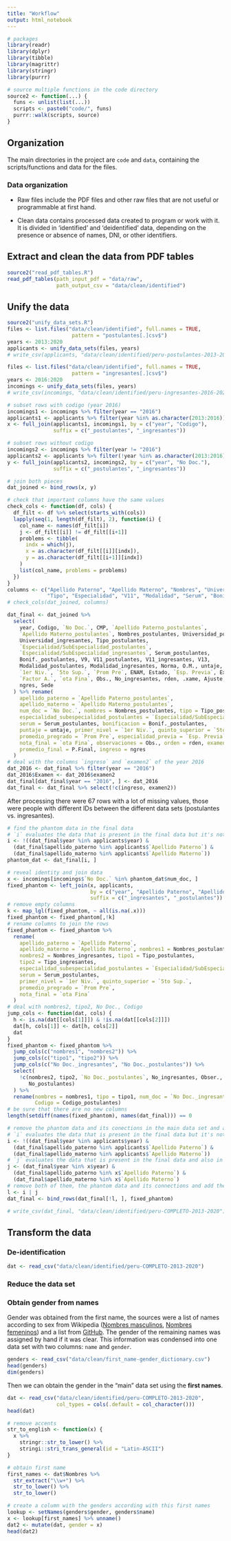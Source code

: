 ```yaml
---
title: "Workflow"
output: html_notebook
---
```


```r
# packages
library(readr)
library(dplyr)
library(tibble)
library(magrittr)
library(stringr)
library(purrr)

# source multiple functions in the code directory
source2 <- function(...) {
  funs <- unlist(list(...))
  scripts <- paste0("code/", funs)
  purrr::walk(scripts, source)
}
```

## Organization

The main directories in the project are `code` and `data`, containing the scripts/functions and data for the files.

### Data organization

-   Raw files include the PDF files and other raw files that are not useful or programmable at first hand.

-   Clean data contains processed data created to program or work with it. It is divided in 'identified' and 'deidentified' data, depending on the presence or absence of names, DNI, or other identifiers.

## Extract and clean the data from PDF tables

```r
source2("read_pdf_tables.R")
read_pdf_tables(path_input_pdf = "data/raw", 
                path_output_csv = "data/clean/identified")
```

## Unify the data

```r
source2("unify_data_sets.R")
files <- list.files("data/clean/identified", full.names = TRUE, 
                     pattern = "postulantes[.]csv$")
years <- 2013:2020
applicants <- unify_data_sets(files, years)
# write_csv(applicants, "data/clean/identified/peru-postulantes-2013-2020.csv")
```

```r
files <- list.files("data/clean/identified", full.names = TRUE, 
                     pattern = "ingresantes[.]csv$")
years <- 2016:2020
incomings <- unify_data_sets(files, years)
# write_csv(incomings, "data/clean/identified/peru-ingresantes-2016-2020.csv")
```

```r
# subset rows with codigo (year 2016)
incomings1 <- incomings %>% filter(year == "2016")
applicants1 <- applicants %>% filter(year %in% as.character(2013:2016))
x <- full_join(applicants1, incomings1, by = c("year", "Codigo"), 
               suffix = c("_postulantes", "_ingresantes"))

# subset rows without codigo
incomings2 <- incomings %>% filter(year != "2016")
applicants2 <- applicants %>% filter(!year %in% as.character(2013:2016))
y <- full_join(applicants2, incomings2, by = c("year", "No Doc."),
               suffix = c("_postulantes", "_ingresantes"))

# join both pieces
dat_joined <- bind_rows(x, y)

# check that important columns have the same values
check_cols <- function(df, cols) {
  df_filt <- df %>% select(starts_with(cols))
  lapply(seq(1, length(df_filt), 2), function(i) {
    col_name <- names(df_filt[i])
    j <- df_filt[[i]] != df_filt[[i+1]]
    problems <- tibble(
      indx = which(j),
      x = as.character(df_filt[[i]][indx]),
      y = as.character(df_filt[[i+1]][indx])
    )
    list(col_name, problems = problems)
  })
}
columns <- c("Apellido Paterno", "Apellido Materno", "Nombres", "Universidad",
             "Tipo", "Especialidad", "V11", "Modalidad", "Serum", "Bonif")
# check_cols(dat_joined, columns)

dat_final <- dat_joined %>% 
  select(
    year, Codigo, `No Doc.`, CMP, `Apellido Paterno_postulantes`, 
    `Apellido Materno_postulantes`, Nombres_postulantes, Universidad_postulantes,
    Universidad_ingresantes, Tipo_postulantes, 
    `Especialidad/SubEspecialidad_postulantes`,
    `Especialidad/SubEspecialidad_ingresantes`, Serum_postulantes, 
    Bonif._postulantes, V9, V11_postulantes, V11_ingresantes, V13,
    Modalidad_postulantes, Modalidad_ingresantes, Norma, O.M., untaje, SNCDS,
    `1er Niv.`, `5to Sup.`, `Prom Pre`, ENAM, Estado, `Esp. Previa`, Examen,
    `Factor A.`, `ota Fina`, Obs., No_ingresantes, rden, .xame, Ajuste, P.Final,
    ngres, Sede
  ) %>% rename(
    apellido_paterno = `Apellido Paterno_postulantes`, 
    apellido_materno = `Apellido Materno_postulantes`,
    num_doc = `No Doc.`, nombres = Nombres_postulantes, tipo = Tipo_postulantes,
    especialidad_subespecialidad_postulantes = `Especialidad/SubEspecialidad_postulantes`, especialidad_subespecialidad_ingresantes = `Especialidad/SubEspecialidad_ingresantes`,
    serum = Serum_postulantes, bonificacion = Bonif._postulantes,
    puntaje = untaje, primer_nivel = `1er Niv.`, quinto_superior = `5to Sup.`,
    promedio_pregrado = `Prom Pre`, especialidad_previa = `Esp. Previa`,
    nota_final = `ota Fina`, observaciones = Obs., orden = rden, examen2 = .xame,
    promedio_final = P.Final, ingreso = ngres
  )
# deal with the columns `ingreso` and `examen2` of the year 2016
dat_2016 <- dat_final %>% filter(year == "2016")
dat_2016$Examen <- dat_2016$examen2
dat_final[dat_final$year == "2016", ] <- dat_2016
dat_final <- dat_final %>% select(!c(ingreso, examen2))
```

After processing there were 67 rows with a lot of missing values, those were people with different IDs between the different data sets (postulantes vs. ingresantes).

```r
# find the phantom data in the final data
# `i` evaluates the data that is present in the final data but it's not present in the applicants data
i <- !((dat_final$year %in% applicants$year) & 
  (dat_final$apellido_paterno %in% applicants$`Apellido Paterno`) & 
  (dat_final$apellido_materno %in% applicants$`Apellido Materno`))
phantom_dat <- dat_final[i, ]

# reveal identity and join data
x <- incomings[incomings$`No Doc.` %in% phantom_dat$num_doc, ]
fixed_phantom <- left_join(x, applicants, 
                           by = c("year", "Apellido Paterno", "Apellido Materno"),
                           suffix = c("_ingresantes", "_postulantes"))
# remove empty columns
k <- map_lgl(fixed_phantom, ~ all(is.na(.x)))
fixed_phantom <- fixed_phantom[,!k]
# rename columns to join the rows
fixed_phantom <- fixed_phantom %>% 
  rename(
    apellido_paterno = `Apellido Paterno`, 
    apellido_materno = `Apellido Materno`, nombres1 = Nombres_postulantes,
    nombres2 = Nombres_ingresantes, tipo1 = Tipo_postulantes,
    tipo2 = Tipo_ingresantes,
    especialidad_subespecialidad_postulantes = `Especialidad/SubEspecialidad_postulantes`, especialidad_subespecialidad_ingresantes = `Especialidad/SubEspecialidad_ingresantes`,
    serum = Serum_postulantes,
    primer_nivel = `1er Niv.`, quinto_superior = `5to Sup.`,
    promedio_pregrado = `Prom Pre`,
    nota_final = `ota Fina`
  )
# deal with nombres2, tipo2, No Doc., Codigo
jump_cols <- function(dat, cols) {
  h <- is.na(dat[[cols[1]]]) & !is.na(dat[[cols[2]]])
  dat[h, cols[1]] <- dat[h, cols[2]]
  dat
}
fixed_phantom <- fixed_phantom %>% 
  jump_cols(c("nombres1", "nombres2")) %>% 
  jump_cols(c("tipo1", "tipo2")) %>% 
  jump_cols(c("No Doc._ingresantes", "No Doc._postulantes")) %>% 
  select(
    !c(nombres2, tipo2, `No Doc._postulantes`, No_ingresantes, Obser.,
       No_postulantes)
  ) %>% 
  rename(nombres = nombres1, tipo = tipo1, num_doc = `No Doc._ingresantes`,
         Codigo = Codigo_postulantes)
# be sure that there are no new columns
length(setdiff(names(fixed_phantom), names(dat_final))) == 0

# remove the phantom data and its conections in the main data set and add the new clean phantom data
# `i` evaluates the data that is present in the final data but it's not present in the applicants data
i <- !((dat_final$year %in% applicants$year) & 
  (dat_final$apellido_paterno %in% applicants$`Apellido Paterno`) & 
  (dat_final$apellido_materno %in% applicants$`Apellido Materno`))
# `j` evaluates the data that is present in the final data and also in the phantom data, it shows the "identity" of the phantom data
j <- (dat_final$year %in% x$year) & 
  (dat_final$apellido_paterno %in% x$`Apellido Paterno`) & 
  (dat_final$apellido_materno %in% x$`Apellido Materno`)
# remove both of them, the phantom data and its connections and add the new "clean" phantom data
l <- i | j
dat_final <- bind_rows(dat_final[!l, ], fixed_phantom)

# write_csv(dat_final, "data/clean/identified/peru-COMPLETO-2013-2020")
```

## Transform the data

### De-identification

```r
dat <- read_csv("data/clean/identified/peru-COMPLETO-2013-2020")
```

### Reduce the data set

### Obtain gender from names

Gender was obtained from the first name, the sources were a list of names according to sex from Wikipedia ([Nombres masculinos](https://es.wikipedia.org/wiki/Categor%C3%ADa:Nombres_masculinos), [Nombres femeninos](https://es.wikipedia.org/wiki/Categor%C3%ADa:Nombres_femeninos)) and a list from [GitHub](https://github.com/MatthiasWinkelmann/firstname-database). The gender of the remaining names was assigned by hand if it was clear. This information was condensed into one data set with two columns: `name` and `gender`.

```r
genders <- read_csv("data/clean/first_name-gender_dictionary.csv")
head(genders)
dim(genders)
```

Then we can obtain the gender in the "main" data set using the **first names**.

```r
dat <- read_csv("data/clean/identified/peru-COMPLETO-2013-2020",
                col_types = cols(.default = col_character()))
head(dat)
```

```r
# remove accents
str_to_english <- function(x) {
  x %>% 
    stringr::str_to_lower() %>% 
    stringi::stri_trans_general(id = "Latin-ASCII")
}

# obtain first name
first_names <- dat$Nombres %>% 
  str_extract("\\w+") %>% 
  str_to_lower() %>% 
  str_to_lower()

# create a column with the genders according with this first names
lookup <- setNames(genders$gender, genders$name)
x <- lookup[first_names] %>% unname()
dat2 <- mutate(dat, gender = x)
head(dat2)
```
